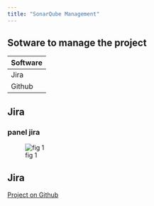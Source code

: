 ```yaml
---
title: "SonarQube Management"
---
```


## Sotware to manage the project

|Software|
|:-      |
|Jira    |
|Github  |


## Jira

:::{.callout-note  collapse="false" }

### panel jira

![fig 1](images/jira1.PNG)
:::


## Jira

[Project on Github](https://github.com/rarmerosoft/sonarqubecifolavioleta){.external} 